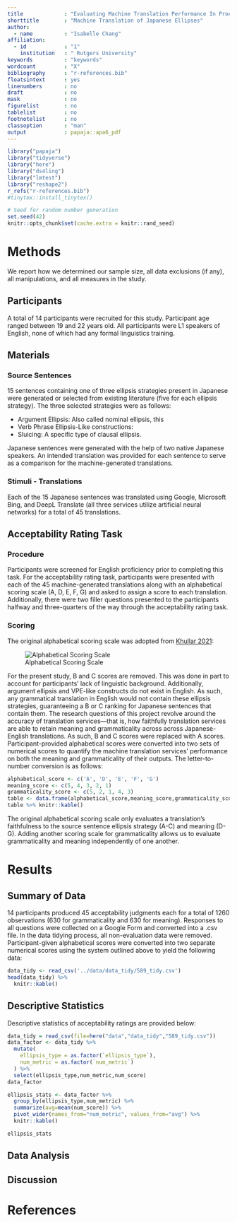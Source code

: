 ```yaml
---
title             : "Evaluating Machine Translation Performance In Processing Japanese Ellipsis Strategies"
shorttitle        : "Machine Translation of Japanese Ellipses"
author: 
  - name          : "Isabelle Chang"
affiliation:
  - id            : "1"
    institution   : " Rutgers University"
keywords          : "keywords"
wordcount         : "X"
bibliography      : "r-references.bib"
floatsintext      : yes
linenumbers       : no
draft             : no
mask              : no
figurelist        : no
tablelist         : no
footnotelist      : no
classoption       : "man"
output            : papaja::apa6_pdf
---
```


```r
library("papaja")
library("tidyverse")
library("here")
library("ds4ling")
library("lmtest")
library("reshape2")
r_refs("r-references.bib")
#tinytex::install_tinytex()
```

```r
# Seed for random number generation
set.seed(42)
knitr::opts_chunk$set(cache.extra = knitr::rand_seed)
```

# Methods
We report how we determined our sample size, all data exclusions (if any), all manipulations, and all measures in the study. <!-- 21-word solution (Simmons, Nelson & Simonsohn, 2012; retrieved from http://ssrn.com/abstract=2160588) -->

## Participants
A total of 14 participants were recruited for this study. Participant age ranged between 19 and 22 years old. All participants were L1 speakers of English, none of which had any formal linguistics training.

## Materials

### Source Sentences
15 sentences containing one of three ellipsis strategies present in Japanese were generated or selected from existing literature (five for each ellipsis strategy). The three selected strategies were as follows:

* Argument Ellipsis: Also called nominal ellipsis, this
* Verb Phrase Ellipsis-Like constructions:
* Sluicing: A specific type of clausal ellipsis.

Japanese sentences were generated with the help of two native Japanese speakers. An intended translation was provided for each sentence to serve as a comparison for the machine-generated translations.

### Stimuli - Translations
Each of the 15 Japanese sentences was translated using Google, Microsoft Bing, and DeepL Translate (all three services utilize artificial neural networks) for a total of 45 translations.

## Acceptability Rating Task

### Procedure
Participants were screened for English proficiency prior to completing this task. For the acceptability rating task, participants were presented with each of the 45 machine-generated translations along with an alphabetical scoring scale (A, D, E, F, G) and asked to assign a score to each translation. Additionally, there were two filler questions presented to the participants halfway and three-quarters of the way through the acceptability rating task.

### Scoring
The original alphabetical scoring scale was adopted from [Khullar 2021](https://direct.mit.edu/coli/article/47/4/927/106771/Are-Ellipses-Important-for-Machine-Translation):

![Alphabetical Scoring Scale](../figs/alphabetical_scoring.png)

For the present study, B and C scores are removed. This was done in part to account for participants’ lack of linguistic background. Additionally, argument ellipsis and VPE-like constructs do not exist in English. As such, any grammatical translation in English would not contain these ellipsis strategies, guaranteeing a B or C ranking for Japanese sentences that contain them. The research questions of this project revolve around the accuracy of translation services—that is, how faithfully translation services are able to retain meaning and grammaticality across across Japanese-English translations. As such, B and C scores were replaced with A scores.
Participant-provided alphabetical scores were converted into two sets of numerical scores to quantify the machine translation services’ performance on both the meaning and grammaticality of their outputs. The letter-to-number conversion is as follows:

```r
alphabetical_score <- c('A', 'D', 'E', 'F', 'G')
meaning_score <- c(5, 4, 3, 2, 1)
grammaticality_score <- c(5, 2, 1, 4, 3)
table <- data.frame(alphabetical_score,meaning_score,grammaticality_score)
table %>% knitr::kable()
```

The original alphabetical scoring scale only evaluates a translation’s faithfulness to the source sentence ellipsis strategy (A-C) and meaning (D-G). Adding another scoring scale for grammaticality allows us to evaluate grammaticality and meaning independently of one another.

# Results

## Summary of Data
14 participants produced 45 acceptability judgments each for a total of 1260 observations (630 for grammaticality and 630 for meaning). Responses to all questions were collected on a Google Form and converted into a .csv file. In the data tidying process, all non-evaluation data were removed. Participant-given alphabetical scores were converted into two separate numerical scores using the system outlined above to yield the following data:
```r
data_tidy <- read_csv('../data/data_tidy/589_tidy.csv')
head(data_tidy) %>%
  knitr::kable()
```
## Descriptive Statistics
Descriptive statistics of acceptability ratings are provided below:
```r
data_tidy = read_csv(file=here("data","data_tidy","589_tidy.csv"))
data_factor <- data_tidy %>%
  mutate(
    ellipsis_type = as.factor(`ellipsis_type`),
    num_metric = as.factor(`num_metric`)
  ) %>%
  select(ellipsis_type,num_metric,num_score)
data_factor
```

```r
ellipsis_stats <- data_factor %>%
  group_by(ellipsis_type,num_metric) %>%
  summarize(avg=mean(num_score)) %>%
  pivot_wider(names_from="num_metric", values_from="avg") %>%
  knitr::kable()

ellipsis_stats
```

## Data Analysis

## Discussion

\newpage

# References

::: {#refs custom-style="Bibliography"}
:::
